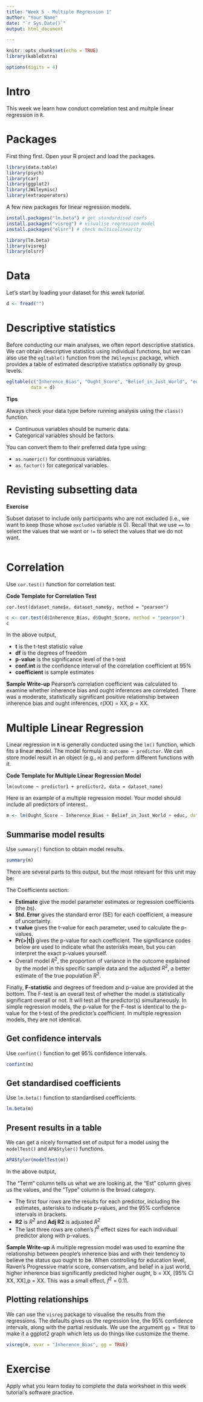```yaml
---
title: "Week 5 - Multiple Regression 1"
author: "Your Name"
date: "`r Sys.Date()`"
output: html_document

---
```


```r
knitr::opts_chunk$set(echo = TRUE)
library(kableExtra)

options(digits = 4)
```

# Intro

This week we learn how conduct correlation test and multple linear regression in `R`.

# Packages
First thing first. Open your R project and load the packages.

```r
library(data.table)
library(psych)
library(car)
library(ggplot2)
library(JWileymisc)
library(extraoperators)
```

A few new packages for linear regression models.

```r
install.packages("lm.beta") # get standardised coefs
install.packages("visreg") # visualise regression model
install.packages("olsrr") # check multicolinearity

library(lm.beta)
library(visreg)
library(olsrr)
```

# Data
Let's start by loading your dataset for *this week tutorial*.

```r
d <- fread("")
```

# Descriptive statistics
Before conducting our main analyses, we often report descriptive statistics. 
We can obtain descriptive statistics using individual functions, 
but we can also use the `egltable()` function from the `JWileymisc` package, 
which provides a table of estimated descriptive statistics optionally by group levels.

```r
egltable(c("Inherence_Bias", "Ought_Score", "Belief_in_Just_World", "educ", "RavensProgressiveMatrix_sum", "conserv"), 
         data = d)
```

**Tips** 

Always check your data type before running analysis using the `class()` function.

* Continuous variables should be numeric data. 
* Categorical variables should be factors.

You can convert them to their preferred data type using:

* `as.numeric()` for continuous variables.
* `as.factor()` for categorical variables.

# Revisting subsetting data

**Exercise**

Subset dataset to include only participants who are not excluded (i.e., we want to keep those
whose `excluded` variable is 0). Recall that we use `==` to select the values that we want 
or `!=` to select the values that we do not want.


```r

```

# Correlation
Use `cor.test()` function for correlation test.

**Code Template for Correlation Test**

`cor.test(dataset_name$x, dataset_name$y, method = "pearson")`

```r
c <- cor.test(d$Inherence_Bias, d$Ought_Score, method = "pearson")
c
```

In the above output,

* **t** is the t-test statistic value 
* **df** is the degrees of freedom 
* **p-value** is the significance level of the t-test 
* **conf.int** is the confidence interval of the correlation coefficient at 95% 
* **coefficient** is sample estimates

**Sample Write-up**
Pearson’s correlation coefficient was calculated to examine whether inherence bias and ought inferences 
are correlated. There was a moderate,
statistically significant positive relationship between inherence bias and ought inferences, 
r(XX) = XX, 
p = XX.

# Multiple Linear Regression

Linear regression in `R` is generally conducted using the `lm()`
function, which fits a **l**inear **m**odel. The model formula is:
`outcome ~ predictor`. We can store model result in an object (e.g., `m`) 
and perform different functions with it.

**Code Template for Multiple Linear Regression Model**

`lm(outcome ~ predictor1 + predictor2, data = dataset_name)`

Here is an example of a multiple regression model. 
Your model should include all predictors of interest..

```r
m <- lm(Ought_Score ~ Inherence_Bias + Belief_in_Just_World + educ, data = d)
```

## Summarise model results
Use `summary()` function to obtain model results.

```r
summary(m)
```

There are several parts to this output, but the most relevant for this unit may be:

The Coefficients section:

* **Estimate** give the model parameter estimates or regression coefficients (the $b$s). 
* **Std. Error** gives the standard error (SE) for each coefficient, a measure of
  uncertainty. 
* **t value** gives the t-value for each parameter, used to calculate the p-values.
* **Pr(>|t|)** gives the p-value for each coefficient. The significance codes
  below are used to indicate what the asterisks mean, but you
  can interpret the exact p-values yourself.
* Overall model $R^2$, the proportion
  of variance in the outcome explained by the model in this specific
  sample data and the adjusted $R^2$, a better estimate of the true
  population $R^2$.
  
Finally, **F-statistic** and degrees of freedom and p-value are
  provided at the bottom. The F-test is an overall test of whether the model is
  statistically significant overall or not. It will test all the
  predictor(s) simultaneously. In simple regression models, 
  the p-value for the F-test is identical to the p-value
  for the t-test of the predictor's coefficient. In multiple regression
  models, they are not identical.
  
## Get confidence intervals
Use `confint()` function to get 95% confidence intervals.

```r
confint(m)
```

## Get standardised coefficients
Use `lm.beta()` function to standardised coefficients.

```r
lm.beta(m)
```

## Present results in a table

We can get a nicely formatted set of output for a model using the `modelTest()`
and `APAStyler()` functions. 

```r
APAStyler(modelTest(m))
```

In the above output,

The "Term" column tells us what we are looking at,
the "Est" column gives us the values, and the "Type" column is the
broad category. 

* The first four rows are the results for each predictor, including the estimates, 
asterisks to indicate p-values, and the 95% confidence intervals in brackets. 
* **R2** is $R^2$ and **Adj R2** is adjusted $R^2$
* The last three rows are cohen's $f^2$ effect sizes for each individual 
predictor along with p-values.

**Sample Write-up**
A multiple regression model was used to examine the relationship between 
people’s inherence bias and with their tendency to believe the status quo ought to be.
When controlling for education level, 
Raven’s Progressive matrix score, conservatism, and belief in a just world, 
higher inherence bias significantly predicted higher ought, 
b = XX, [95% CI XX, XX],p = XX. 
This was a small effect,  $f^2$ = 0.11.

## Plotting relationships

We can use the `visreg` package to visualise the results
from the regressions. The defaults gives us the regression line, 
the 95% confidence intervals, 
along with the partial residuals. We use the argument `gg = TRUE` to make it
a ggplot2 graph which lets us do things like customize the theme.

```r
visreg(m, xvar = "Inherence_Bias", gg = TRUE)
```

# Exercise 
Apply what you learn today to complete the data worksheet in this week tutorial's software practice.
